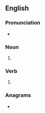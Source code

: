 {{also|Honeys}}
==English==

===Pronunciation===
* {{IPA|en|/ˈhʌniz/}}

===Noun===
{{head|en|noun form}}

# {{plural of|en|honey}}

===Verb===
{{head|en|verb form}}

# {{en-third-person singular of|honey}}

===Anagrams===
* {{anagrams|en|a=ehnosy|Shenoy|yshone}}